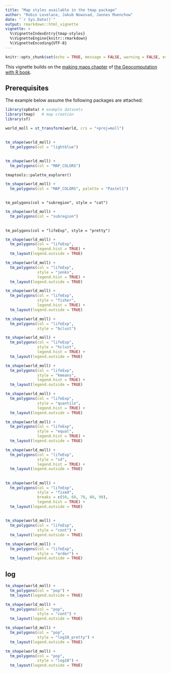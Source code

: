 ```yaml
---
title: "Map styles available in the tmap package"
author: "Robin Lovelace, Jakub Nowosad, Jannes Muenchow"
date: "`r Sys.Date()`"
output: rmarkdown::html_vignette
vignette: >
  %\VignetteIndexEntry{tmap-styles}
  %\VignetteEngine{knitr::rmarkdown}
  %\VignetteEncoding{UTF-8}
---
```


```r
knitr::opts_chunk$set(echo = TRUE, message = FALSE, warning = FALSE, eval = FALSE)
```

This vignette builds on the [making maps chapter](https://geocompr.robinlovelace.net/adv-map.html) of [the Geocomputation with R book](https://geocompr.github.io/).

## Prerequisites {-}

The example below assume the following packages are attached:

```r
library(spData) # example datasets
library(tmap)   # map creation
library(sf)
```

```r
world_moll = st_transform(world, crs = "+proj=moll")
```

##

```r
tm_shape(world_moll) +
  tm_polygons(col = "lightblue")
```

##

```r
tm_shape(world_moll) +
  tm_polygons(col = "MAP_COLORS")
```

`tmaptools::palette_explorer()`

```r
tm_shape(world_moll) +
  tm_polygons(col = "MAP_COLORS", palette = "Pastel1")
```

##

`tm_polygons(col = "subregion", style = "cat")`

```r
tm_shape(world_moll) +
  tm_polygons(col = "subregion")
```


##

`tm_polygons(col = "lifeExp", style = "pretty")`

```r
tm_shape(world_moll) +
  tm_polygons(col = "lifeExp",
              legend.hist = TRUE) +
  tm_layout(legend.outside = TRUE) 
```

```r
tm_shape(world_moll) +
  tm_polygons(col = "lifeExp",
              style = "jenks",
              legend.hist = TRUE) +
  tm_layout(legend.outside = TRUE) 
```

```r
tm_shape(world_moll) +
  tm_polygons(col = "lifeExp",
              style = "fisher",
              legend.hist = TRUE) +
  tm_layout(legend.outside = TRUE) 
```

```r
tm_shape(world_moll) +
  tm_polygons(col = "lifeExp",
              style = "bclust")
```

```r
tm_shape(world_moll) +
  tm_polygons(col = "lifeExp",
              style = "hclust",
              legend.hist = TRUE) +
  tm_layout(legend.outside = TRUE) 
```

```r
tm_shape(world_moll) +
  tm_polygons(col = "lifeExp", 
              style = "kmeans",
              legend.hist = TRUE) +
  tm_layout(legend.outside = TRUE) 
```

```r
tm_shape(world_moll) +
  tm_polygons(col = "lifeExp", 
              style = "quantile",
              legend.hist = TRUE) +
  tm_layout(legend.outside = TRUE) 
```

```r
tm_shape(world_moll) +
  tm_polygons(col = "lifeExp", 
              style = "equal",
              legend.hist = TRUE) +
  tm_layout(legend.outside = TRUE) 
```

```r
tm_shape(world_moll) +
  tm_polygons(col = "lifeExp", 
              style = "sd",
              legend.hist = TRUE) +
  tm_layout(legend.outside = TRUE)
```

##

```r
tm_shape(world_moll) +
  tm_polygons(col = "lifeExp", 
              style = "fixed",
              breaks = c(50, 60, 70, 80, 90),
              legend.hist = TRUE) +
  tm_layout(legend.outside = TRUE) 
```

##

```r
tm_shape(world_moll) +
  tm_polygons(col = "lifeExp",
              style = "cont") +
  tm_layout(legend.outside = TRUE) 
```

```r
tm_shape(world_moll) +
  tm_polygons(col = "lifeExp",
              style = "order") +
  tm_layout(legend.outside = TRUE) 
```

## log

```r
tm_shape(world_moll) +
  tm_polygons(col = "pop") +
  tm_layout(legend.outside = TRUE) 
```

```r
tm_shape(world_moll) +
  tm_polygons(col = "pop", 
              style = "cont") +
  tm_layout(legend.outside = TRUE) 
```

```r
tm_shape(world_moll) +
  tm_polygons(col = "pop", 
              style = "log10_pretty") +
  tm_layout(legend.outside = TRUE) 
```

```r
tm_shape(world_moll) +
  tm_polygons(col = "pop", 
              style = "log10") +
  tm_layout(legend.outside = TRUE) 
```
